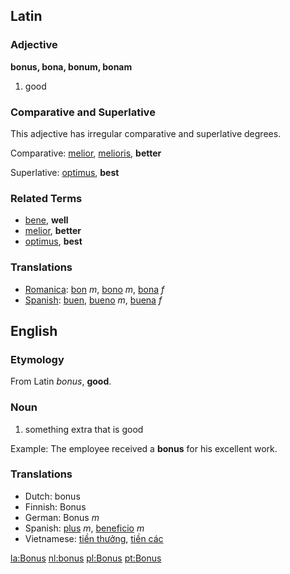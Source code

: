 ==Latin==

===Adjective===

'''bonus, bona, bonum, bonam'''

# good

===Comparative and Superlative===

This adjective has irregular comparative and superlative degrees.

Comparative:  [[melior]], [[melioris]], '''better'''

Superlative:  [[optimus]], '''best'''

===Related Terms===
*[[bene]], '''well'''
*[[melior]], '''better'''
*[[optimus]], '''best'''

===Translations===
*[[Romanica]]: [[bon]] ''m'', [[bono]] ''m'', [[bona]] ''f''
*[[Spanish]]: [[buen]], [[bueno]] ''m'', [[buena]] ''f''

==English==

===Etymology===
From Latin ''bonus'', '''good'''.

===Noun===
#something extra that is good

Example: The employee received a '''bonus''' for his excellent work.

===Translations===
*Dutch: bonus
*Finnish: Bonus
*German: Bonus ''m''
*Spanish: [[plus]] ''m'', [[beneficio]] ''m''
*Vietnamese: [[tiền thưởng]], [[tiền các]]

[[la:Bonus]]
[[nl:bonus]]
[[pl:Bonus]]
[[pt:Bonus]]